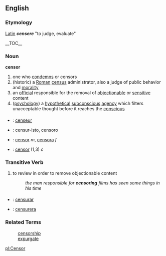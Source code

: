 == English ==
=== Etymology === 
[[Latin]] '''''censere''''' "to judge, evaluate"

__TOC__
=== Noun ===
'''censor'''
# one who [[condemn]]s or censors
# (historic) a [[Roman]] [[census]] administrator, also a judge of public behavior and [[morality]]
# an [[official]] responsible for the removal of [[objectionable]] or [[sensitive]] content
# ([[psychology]]) a [[hypothetical]] [[subconscious]] [[agency]] which filters unacceptable thought before it reaches the [[conscious]]

===={{trans}}====
* {{fr}} : [[censeur]]
* {{io}} : censur-isto, censoro
* {{es}} : [[censor]] ''m'', [[censora]] ''f''
* {{sv}} : [[censor#Swedish|censor]] (1,3) ''c'' 

=== Transitive Verb ===
# to review in order to remove objectionable content
#: ''the man responsible for '''censoring''' films has seen some things in his time''

===={{trans}}====
* {{es}} : [[censurar]]
* {{sv}} : [[censurera]]

=== Related Terms ===
:[[censorship]]
:[[expurgate]]

[[pl:Censor]]